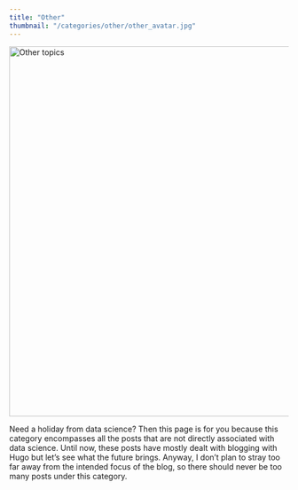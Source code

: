 ```yaml
---
title: "Other"
thumbnail: "/categories/other/other_avatar.jpg"
---
```

<img src="other_avatar.jpg" alt = "Other topics" width = "1000" height = "667">

Need a holiday from data science? Then this page is for you because this category encompasses all the posts that are not directly associated with data science. Until now, these posts have mostly dealt with blogging with Hugo but let's see what the future brings. Anyway, I don't plan to stray too far away from the intended focus of the blog, so there should never be too many posts under this category.
